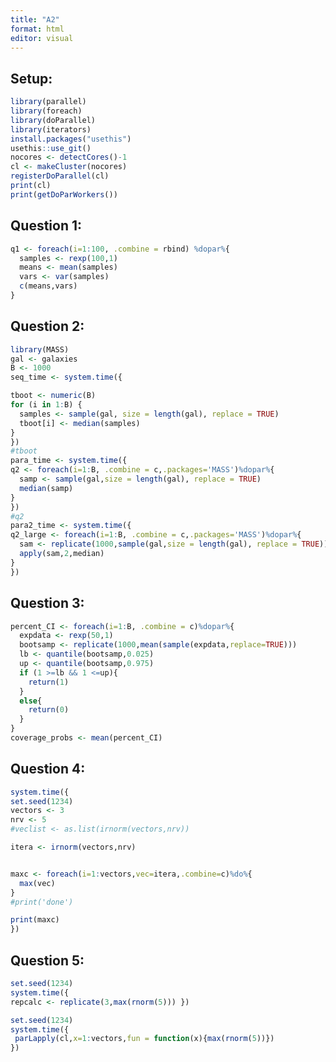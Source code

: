 ```yaml
---
title: "A2"
format: html
editor: visual
---
```


## Setup:

```r
library(parallel)
library(foreach)
library(doParallel)
library(iterators)
install.packages("usethis")
usethis::use_git()
nocores <- detectCores()-1
cl <- makeCluster(nocores) 
registerDoParallel(cl)
print(cl)
print(getDoParWorkers())
```

## Question 1:

```r
q1 <- foreach(i=1:100, .combine = rbind) %dopar%{
  samples <- rexp(100,1)
  means <- mean(samples)
  vars <- var(samples)
  c(means,vars)
}

```

## Question 2:

```r
library(MASS)   
gal <- galaxies
B <- 1000
seq_time <- system.time({

tboot <- numeric(B)
for (i in 1:B) {
  samples <- sample(gal, size = length(gal), replace = TRUE)
  tboot[i] <- median(samples)
}
})
#tboot
para_time <- system.time({
q2 <- foreach(i=1:B, .combine = c,.packages='MASS')%dopar%{
  samp <- sample(gal,size = length(gal), replace = TRUE)
  median(samp)
}
})
#q2
para2_time <- system.time({
q2_large <- foreach(i=1:B, .combine = c,.packages='MASS')%dopar%{
  sam <- replicate(1000,sample(gal,size = length(gal), replace = TRUE))
  apply(sam,2,median)
}
})
```

## Question 3:

```r
percent_CI <- foreach(i=1:B, .combine = c)%dopar%{
  expdata <- rexp(50,1)
  bootsamp <- replicate(1000,mean(sample(expdata,replace=TRUE)))
  lb <- quantile(bootsamp,0.025)
  up <- quantile(bootsamp,0.975)
  if (1 >=lb && 1 <=up){
    return(1)
  }
  else{
    return(0)
  }
}
coverage_probs <- mean(percent_CI)
```

## Question 4:

```r
system.time({
set.seed(1234)
vectors <- 3
nrv <- 5
#veclist <- as.list(irnorm(vectors,nrv))

itera <- irnorm(vectors,nrv)


maxc <- foreach(i=1:vectors,vec=itera,.combine=c)%do%{
  max(vec)
}
#print('done')

print(maxc)
})
```

## Question 5:

```r
set.seed(1234)
system.time({
repcalc <- replicate(3,max(rnorm(5))) })

set.seed(1234)
system.time({
 parLapply(cl,x=1:vectors,fun = function(x){max(rnorm(5))})
})
```
